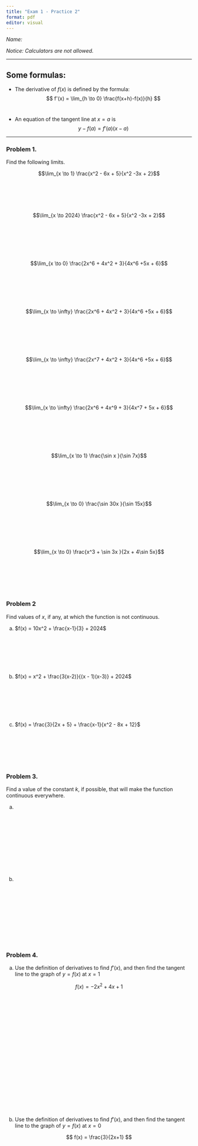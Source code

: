 ```yaml
---
title: "Exam 1 - Practice 2"
format: pdf
editor: visual
---
```


*Name:*

*Notice: Calculators are not allowed. *

---

## Some formulas:

- The derivative of $f(x)$ is defined by the formula:
$$
f'(x) = \lim_{h \to 0} \frac{f(x+h)-f(x)}{h}
$$
\


- An equation of the tangent line at $x = a$ is
$$
y - f(a) = f'(a)(x-a)
$$

---
### Problem 1.

Find the following limits.

$$\lim_{x \to 1} \frac{x^2 - 6x + 5}{x^2 -3x + 2}$$

\
\
\
\

$$\lim_{x \to 2024} \frac{x^2 - 6x + 5}{x^2 -3x + 2}$$

\
\
\
\
\


$$\lim_{x \to 0} \frac{2x^6 + 4x^2 + 3}{4x^6 +5x + 6}$$

\
\
\
\
\


$$\lim_{x \to \infty} \frac{2x^6 + 4x^2 + 3}{4x^6 +5x + 6}$$

\
\
\
\
\




$$\lim_{x \to \infty} \frac{2x^7 + 4x^2 + 3}{4x^6 +5x + 6}$$

\
\
\
\
\


$$\lim_{x \to \infty} \frac{2x^6 + 4x^9 + 3}{4x^7 + 5x + 6}$$

\
\
\
\
\


$$\lim_{x \to 1} \frac{\sin x }{\sin 7x}$$

\
\
\
\
\


$$\lim_{x \to 0} \frac{\sin 30x }{\sin 15x}$$

\
\
\
\
\


$$\lim_{x \to 0} \frac{x^3 + \sin 3x }{2x + 4\sin 5x}$$

\
\
\
\
\


### Problem 2

Find values of $x$, if any, at which the function is not continuous.

a.  $f(x) = 10x^2 + \frac{x-1}{3} + 2024$

\
\
\
\
\


b.  $f(x) = x^2 + \frac{3(x-2)}{(x - 1)(x-3)} + 2024$

\
\
\
\
\


c.  $f(x) = \frac{3}{2x + 5} + \frac{x-1}{x^2 - 8x + 12}$

\
\
\
\
\


### Problem 3.

Find a value of the constant $k$, if possible, that will make the function continuous everywhere.

a.  

    \begin{align*}
    f(x) =
     \left\{\begin{array}{lr}
       2x-2, & x \le 1 \\
       kx^2 + k, & x > 1  
    \end{array}\right.
    \end{align*}

\
\
\
\

\
\
\
\

b.  

    \begin{align*}
    f(x) =
     \left\{\begin{array}{lr}
       x^2 + x + 4, & x \le 3 \\
       x^2+ kx + k, & x > 3
    \end{array}\right.
    \end{align*}

\
\
\
\

\
\
\
\

### Problem 4.

a.  Use the definition of derivatives to find $f'(x)$, and then find the tangent line to the graph of $y = f(x)$ at $x = 1$

$$
f(x) = -2x^2 + 4x + 1
$$

\
\
\
\

\
\
\
\

\
\
\
\

\
\
\
\

b.  Use the definition of derivatives to find $f'(x)$, and then find the tangent line to the graph of $y = f(x)$ at $x = 0$

$$
f(x) = \frac{3}{2x+1}
$$

